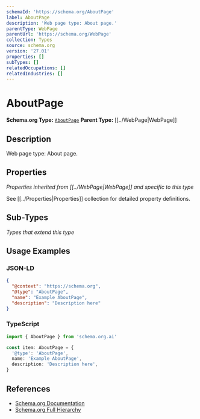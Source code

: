 ```yaml
---
schemaId: 'https://schema.org/AboutPage'
label: AboutPage
description: 'Web page type: About page.'
parentType: WebPage
parentUrl: 'https://schema.org/WebPage'
collection: Types
source: schema.org
version: '27.01'
properties: []
subTypes: []
relatedOccupations: []
relatedIndustries: []
---
```

# AboutPage

**Schema.org Type:** [`AboutPage`](https://schema.org/AboutPage)
**Parent Type:** [[../WebPage|WebPage]]

## Description

Web page type: About page.

## Properties

*Properties inherited from [[../WebPage|WebPage]] and specific to this type*

See [[../Properties|Properties]] collection for detailed property definitions.

## Sub-Types

*Types that extend this type*

## Usage Examples

### JSON-LD

```json
{
  "@context": "https://schema.org",
  "@type": "AboutPage",
  "name": "Example AboutPage",
  "description": "Description here"
}
```

### TypeScript

```typescript
import { AboutPage } from 'schema.org.ai'

const item: AboutPage = {
  '@type': 'AboutPage',
  name: 'Example AboutPage',
  description: 'Description here',
}
```

## References

- [Schema.org Documentation](https://schema.org/AboutPage)
- [Schema.org Full Hierarchy](https://schema.org/docs/full.html)
